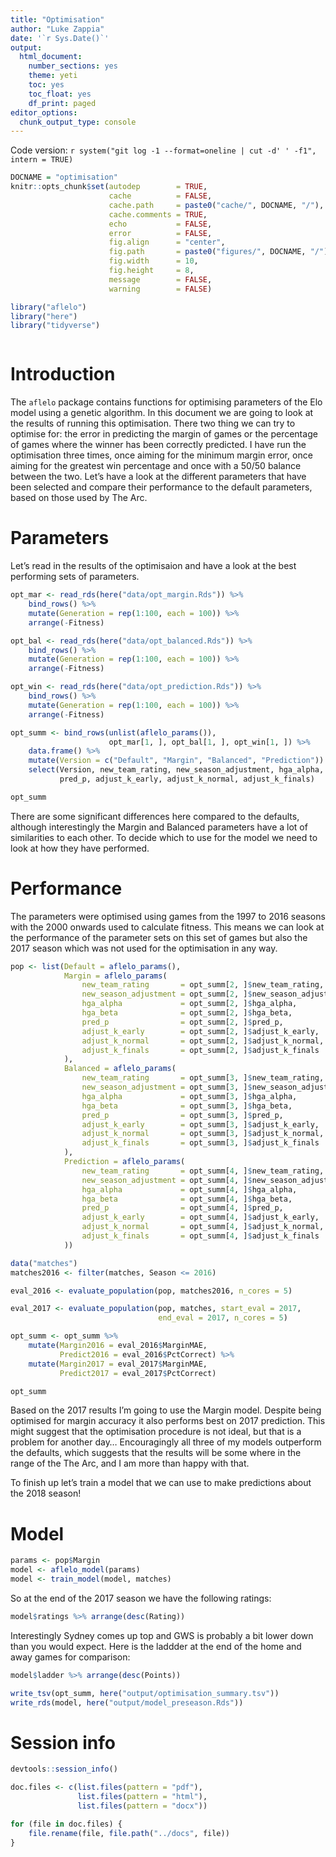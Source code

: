 ```yaml
---
title: "Optimisation"
author: "Luke Zappia"
date: '`r Sys.Date()`'
output:
  html_document:
    number_sections: yes
    theme: yeti
    toc: yes
    toc_float: yes
    df_print: paged
editor_options: 
  chunk_output_type: console
---
```


Code version: `r system("git log -1 --format=oneline | cut -d' ' -f1", intern = TRUE)`

```r
DOCNAME = "optimisation"
knitr::opts_chunk$set(autodep        = TRUE,
                      cache          = FALSE,
                      cache.path     = paste0("cache/", DOCNAME, "/"),
                      cache.comments = TRUE,
                      echo           = FALSE,
                      error          = FALSE,
                      fig.align      = "center",
                      fig.path       = paste0("figures/", DOCNAME, "/"),
                      fig.width      = 10,
                      fig.height     = 8,
                      message        = FALSE,
                      warning        = FALSE)
```

```r
library("aflelo")
library("here")
library("tidyverse")
```

```r

```

Introduction
============

The `aflelo` package contains functions for optimising parameters of the Elo
model using a genetic algorithm. In this document we are going to look at the
results of running this optimisation. There two thing we can try to optimise
for: the error in predicting the margin of games or the percentage of games
where the winner has been correctly predicted. I have run the optimisation three
times, once aiming for the minimum margin error, once aiming for the greatest
win percentage and once with a 50/50 balance between the two. Let's have a look
at the different parameters that have been selected and compare their
performance to the default parameters, based on those used by The Arc.

Parameters
==========

Let's read in the results of the optimisaion and have a look at the best
performing sets of parameters.

```r
opt_mar <- read_rds(here("data/opt_margin.Rds")) %>%
    bind_rows() %>%
    mutate(Generation = rep(1:100, each = 100)) %>%
    arrange(-Fitness)

opt_bal <- read_rds(here("data/opt_balanced.Rds")) %>%
    bind_rows() %>%
    mutate(Generation = rep(1:100, each = 100)) %>%
    arrange(-Fitness)

opt_win <- read_rds(here("data/opt_prediction.Rds")) %>%
    bind_rows() %>%
    mutate(Generation = rep(1:100, each = 100)) %>%
    arrange(-Fitness)

opt_summ <- bind_rows(unlist(aflelo_params()),
                      opt_mar[1, ], opt_bal[1, ], opt_win[1, ]) %>%
    data.frame() %>%
    mutate(Version = c("Default", "Margin", "Balanced", "Prediction")) %>%
    select(Version, new_team_rating, new_season_adjustment, hga_alpha, hga_beta,
           pred_p, adjust_k_early, adjust_k_normal, adjust_k_finals)

opt_summ
```

There are some significant differences here compared to the defaults, although
interestingly the Margin and Balanced parameters have a lot of similarities to
each other. To decide which to use for the model we need to look at how they
have performed.

Performance
===========

The parameters were optimised using games from the 1997 to 2016 seasons with
the 2000 onwards used to calculate fitness. This means we can look at the
performance of the parameter sets on this set of games but also the 2017 season
which was not used for the optimisation in any way.

```r
pop <- list(Default = aflelo_params(),
            Margin = aflelo_params(
                new_team_rating       = opt_summ[2, ]$new_team_rating,
                new_season_adjustment = opt_summ[2, ]$new_season_adjustment,
                hga_alpha             = opt_summ[2, ]$hga_alpha,
                hga_beta              = opt_summ[2, ]$hga_beta,
                pred_p                = opt_summ[2, ]$pred_p,
                adjust_k_early        = opt_summ[2, ]$adjust_k_early,
                adjust_k_normal       = opt_summ[2, ]$adjust_k_normal,
                adjust_k_finals       = opt_summ[2, ]$adjust_k_finals 
            ),
            Balanced = aflelo_params(
                new_team_rating       = opt_summ[3, ]$new_team_rating,
                new_season_adjustment = opt_summ[3, ]$new_season_adjustment,
                hga_alpha             = opt_summ[3, ]$hga_alpha,
                hga_beta              = opt_summ[3, ]$hga_beta,
                pred_p                = opt_summ[3, ]$pred_p,
                adjust_k_early        = opt_summ[3, ]$adjust_k_early,
                adjust_k_normal       = opt_summ[3, ]$adjust_k_normal,
                adjust_k_finals       = opt_summ[3, ]$adjust_k_finals 
            ),
            Prediction = aflelo_params(
                new_team_rating       = opt_summ[4, ]$new_team_rating,
                new_season_adjustment = opt_summ[4, ]$new_season_adjustment,
                hga_alpha             = opt_summ[4, ]$hga_alpha,
                hga_beta              = opt_summ[4, ]$hga_beta,
                pred_p                = opt_summ[4, ]$pred_p,
                adjust_k_early        = opt_summ[4, ]$adjust_k_early,
                adjust_k_normal       = opt_summ[4, ]$adjust_k_normal,
                adjust_k_finals       = opt_summ[4, ]$adjust_k_finals 
            ))
```

```r
data("matches")
matches2016 <- filter(matches, Season <= 2016)

eval_2016 <- evaluate_population(pop, matches2016, n_cores = 5)
```

```r
eval_2017 <- evaluate_population(pop, matches, start_eval = 2017,
                                 end_eval = 2017, n_cores = 5)
```

```r
opt_summ <- opt_summ %>%
    mutate(Margin2016 = eval_2016$MarginMAE,
           Predict2016 = eval_2016$PctCorrect) %>%
    mutate(Margin2017 = eval_2017$MarginMAE,
           Predict2017 = eval_2017$PctCorrect)

opt_summ
```

Based on the 2017 results I'm going to use the Margin model. Despite being
optimised for margin accuracy it also performs best on 2017 prediction. This
might suggest that the optimisation procedure is not ideal, but that is a
problem for another day... Encouragingly all three of my models outperform
the defaults, which suggests that the results will be some where in the range
of the The Arc, and I am more than happy with that.

To finish up let's train a model that we can use to make predictions about the
2018 season!

Model
=====

```r
params <- pop$Margin
model <- aflelo_model(params)
model <- train_model(model, matches)
```

So at the end of the 2017 season we have the following ratings:

```r
model$ratings %>% arrange(desc(Rating))
```

Interestingly Sydney comes up top and GWS is probably a bit lower down than you
would expect. Here is the laddder at the end of the home and away games for
comparison:

```r
model$ladder %>% arrange(desc(Points))
```

```r
write_tsv(opt_summ, here("output/optimisation_summary.tsv"))
write_rds(model, here("output/model_preseason.Rds"))
```

Session info
============

```r
devtools::session_info()
```

```r
doc.files <- c(list.files(pattern = "pdf"),
               list.files(pattern = "html"),
               list.files(pattern = "docx"))

for (file in doc.files) {
    file.rename(file, file.path("../docs", file))
}
```

